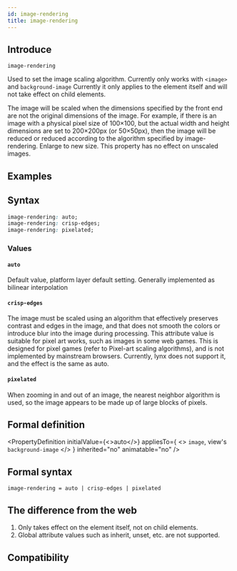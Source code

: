 ```yaml
---
id: image-rendering
title: image-rendering
---
```


## Introduce

`image-rendering`

Used to set the image scaling algorithm. Currently only works with `<image>` and `background-image`
Currently it only applies to the element itself and will not take effect on child elements.

The image will be scaled when the dimensions specified by the front end are not the original dimensions of the image. For example, if there is an image with a physical pixel size of 100×100, but the actual width and height dimensions are set to 200×200px (or 50×50px), then the image will be reduced or reduced according to the algorithm specified by image-rendering. Enlarge to new size. This property has no effect on unscaled images.

## Examples


<Go
  example="css-api"
  defaultFile="src/image-rendering/App.tsx"
  img="/assets/doc/css/image-rendering.jpg"
  entry="src/image-rendering"
  defaultEntryFile="dist/image-rendering.lynx.bundle"
/>

## Syntax

```css
image-rendering: auto;
image-rendering: crisp-edges;
image-rendering: pixelated;
```

### Values

#### `auto`

Default value, platform layer default setting. Generally implemented as bilinear interpolation

#### `crisp-edges`

The image must be scaled using an algorithm that effectively preserves contrast and edges in the image, and that does not smooth the colors or introduce blur into the image during processing. This attribute value is suitable for pixel art works, such as images in some web games.
This is designed for pixel games (refer to Pixel-art scaling algorithms), and is not implemented by mainstream browsers.
Currently, lynx does not support it, and the effect is the same as auto.

#### `pixelated`

When zooming in and out of an image, the nearest neighbor algorithm is used, so the image appears to be made up of large blocks of pixels.

## Formal definition


<PropertyDefinition
  initialValue={<>auto</>}
  appliesTo={
    <>
      <code>image</code>, view's <code>background-image</code>
    </>
  }
  inherited="no"
  animatable="no"
/>

## Formal syntax

```
image-rendering = auto | crisp-edges | pixelated
```

## The difference from the web

1. Only takes effect on the element itself, not on child elements.
2. Global attribute values ​​such as inherit, unset, etc. are not supported.

## Compatibility


<LegacyCompatTable metadata="css/properties/image-rendering" />
